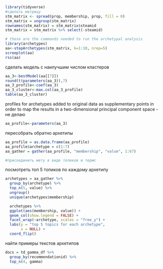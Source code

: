 ```r
library(tidyverse)
#сделать матрицу
stm_matrix <- spread(prop, membership, prop, fill = 0)
stm_matrix = ungroup(stm_matrix)
rownames(stm_matrix) = stm_matrix$steamid
stm_matrix = stm_matrix %>% select(-steamid)
```

```r
# these are the commands needed to run the archetypal analysis
library(archetypes)
aa<-stepArchetypes(stm_matrix, k=1:10, nrep=5)
screeplot(aa)
rss(aa)
```

сделать модель с наилучшим числом кластеров
```r
aa_3<-bestModel(aa[[7]])
round(t(parameters(aa_3)),7)
aa_3_profile<-coef(aa_3)
aa_3_cluster<-max.col(aa_3_profile)
table(aa_3_cluster)
```

profiles for archetypes added to original data as supplementary points in order to map the results in a two-dimensional principal component space - не делаю
```r
aa_profile<-parameters(aa_3)
```

пересобрать обратно архетипы
```r
aa_profile = as.data.frame(aa_profile)
aa_profile$archetype = c(1:7)
aa_gather = gather(aa_profile, "membership", "value", 1:67)

#присоединить мету в виде топиков и термс

```

посмотреть топ 5 топиков по каждому архетипу 
```r
archetypes = aa_gather %>%
  group_by(archetype) %>%
  top_n(5, value) %>%
  ungroup() 
  unique(archetypes$membership)

  archetypes %>% 
  ggplot(aes(membership, value)) +
  geom_col(show.legend = FALSE) +
  facet_wrap(~archetype, scales = "free_y") +
  labs(y = "top 5 topics for each archetype",
       x = NULL) +
  coord_flip()
```

найти примеры текстов архетипов
```r
docs = td_gamma_df %>% 
  group_by(recommendationid) %>% 
  top_n(4, gamma)
```



